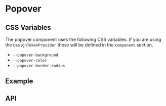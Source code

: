 
<Meta title="Docs/Components/Layers/Popover" />

# Popover

## CSS Variables
The popover component uses the following CSS variables.
If you are using the `DesignTokenProvider` these will be defined
in the `component` section.

- `--popover-background`
- `--popover-color`
- `--popover-border-radius`

## Example
<Canvas>
  <Story id="components-layers-popover--simple" />
</Canvas>

## API
<ArgsTable of={Popover} />

